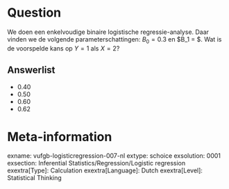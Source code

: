 Question
========
We doen een enkelvoudige binaire logistische regressie-analyse. Daar vinden we de volgende parameterschattingen: $B_0 = 0.3$ en $B_1 = $. Wat is de voorspelde kans op $Y = 1$ als $X = 2$?

Answerlist
----------
* 0.40
* 0.50
* 0.60
* 0.62

Meta-information
================
exname: vufgb-logisticregression-007-nl
extype: schoice
exsolution: 0001
exsection: Inferential Statistics/Regression/Logistic regression
exextra[Type]: Calculation
exextra[Language]: Dutch
exextra[Level]: Statistical Thinking
